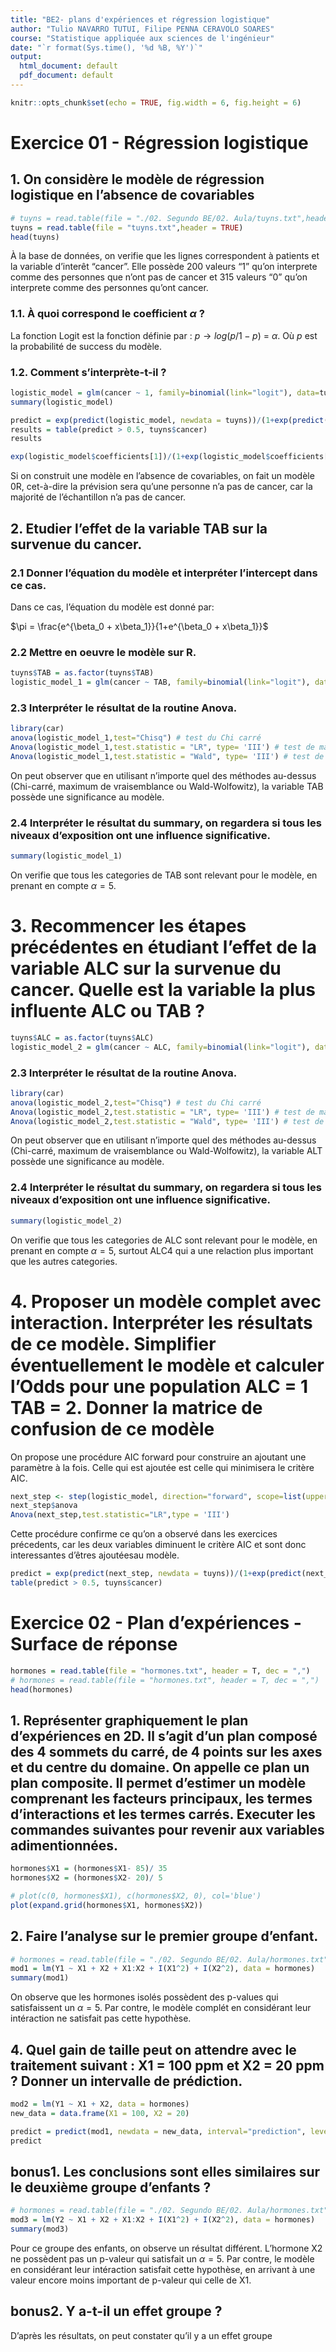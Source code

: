 ```yaml
---
title: "BE2- plans d'expériences et régression logistique"
author: "Tulio NAVARRO TUTUI, Filipe PENNA CERAVOLO SOARES"
course: "Statistique appliquée aux sciences de l'ingénieur"
date: "`r format(Sys.time(), '%d %B, %Y')`"
output:
  html_document: default
  pdf_document: default
---
```


<!-- 
    For reference:
    - http://rmarkdown.rstudio.com>
    - https://lms.fun-mooc.fr/c4x/UPSUD/42001S02/asset/RMarkdown.html
 -->

```r
knitr::opts_chunk$set(echo = TRUE, fig.width = 6, fig.height = 6)
```

# Exercice 01 - Régression logistique

## 1. On considère le modèle de régression logistique en l'absence de covariables

```r
# tuyns = read.table(file = "./02. Segundo BE/02. Aula/tuyns.txt",header = TRUE) 
tuyns = read.table(file = "tuyns.txt",header = TRUE) 
head(tuyns)
```

À la base de données, on verifie que les lignes correspondent à patients et 
la variable d'interêt "cancer". Elle possède 200 valeurs "1" qu'on interprete 
comme des personnes que n'ont pas de cancer et
315 valeurs "0" qu'on interprete comme des personnes qu'ont cancer.

### 1.1. À quoi correspond le coefficient $\alpha$ ?

La fonction Logit est la fonction définie par : $p \rightarrow log(p/1-p)$ = $\alpha$. 
Où $p$ est la probabilité de success du modèle. 


### 1.2. Comment s'interprète-t-il ?

```r
logistic_model = glm(cancer ~ 1, family=binomial(link="logit"), data=tuyns)
summary(logistic_model)

predict = exp(predict(logistic_model, newdata = tuyns))/(1+exp(predict(logistic_model, newdata=tuyns)))
results = table(predict > 0.5, tuyns$cancer)
results

exp(logistic_model$coefficients[1])/(1+exp(logistic_model$coefficients[1]))
```

Si on construit une modèle en l'absence de covariables, on fait un modèle 
0R, cet-à-dire la prévision sera qu'une personne n'a pas de cancer, car la 
majorité de l'échantillon n'a pas de cancer.

## 2. Etudier l'effet de la variable TAB sur la survenue du cancer.

### 2.1 Donner l'équation du modèle et interpréter l'intercept dans ce cas.

Dans ce cas, l'équation du modèle est donné par:

$\pi = \frac{e^{\beta_0 + x\beta_1}}{1+e^{\beta_0 + x\beta_1}}$

### 2.2 Mettre en oeuvre le modèle sur R.

```r
tuyns$TAB = as.factor(tuyns$TAB)
logistic_model_1 = glm(cancer ~ TAB, family=binomial(link="logit"), data=tuyns)
```

### 2.3 Interpréter le résultat de la routine Anova.

```r
library(car)
anova(logistic_model_1,test="Chisq") # test du Chi carré
Anova(logistic_model_1,test.statistic = "LR", type= 'III') # test de maximum de vraisemblance
Anova(logistic_model_1,test.statistic = "Wald", type= 'III') # test de Wald-Wolfowitz
```

On peut observer que en utilisant n'importe quel des méthodes au-dessus (Chi-carré,
maximum de vraisemblance ou Wald-Wolfowitz), la variable TAB possède une significance au modèle.

### 2.4 Interpréter le résultat du summary, on regardera si tous les niveaux d'exposition ont une influence significative.

```r
summary(logistic_model_1)
```

On verifie que tous les categories de TAB sont relevant pour le modèle, en 
prenant en compte $\alpha = 5%$.


# 3. Recommencer les étapes précédentes en étudiant l'effet de la variable ALC sur la survenue du cancer. Quelle est la variable la plus influente ALC ou TAB ?

```r
tuyns$ALC = as.factor(tuyns$ALC)
logistic_model_2 = glm(cancer ~ ALC, family=binomial(link="logit"), data=tuyns)
```

### 2.3 Interpréter le résultat de la routine Anova.

```r
library(car)
anova(logistic_model_2,test="Chisq") # test du Chi carré
Anova(logistic_model_2,test.statistic = "LR", type= 'III') # test de maximum de vraisemblance
Anova(logistic_model_2,test.statistic = "Wald", type= 'III') # test de Wald-Wolfowitz
```

On peut observer que en utilisant n'importe quel des méthodes au-dessus (Chi-carré,
maximum de vraisemblance ou Wald-Wolfowitz), la variable ALT possède une significance au modèle.

### 2.4 Interpréter le résultat du summary, on regardera si tous les niveaux d'exposition ont une influence significative.

```r
summary(logistic_model_2)
```

On verifie que tous les categories de ALC sont relevant pour le modèle, en 
prenant en compte $\alpha = 5%$, surtout ALC4 qui a une relaction plus important que
les autres categories.

# 4. Proposer un modèle complet avec interaction. Interpréter les résultats de ce modèle. Simplifier éventuellement le modèle et calculer l'Odds pour une population ALC = 1 TAB = 2. Donner la matrice de confusion de ce modèle

On propose une procédure AIC forward pour construire an ajoutant une paramètre à la fois.
Celle qui est ajoutée est celle qui minimisera le critère AIC.

```r
next_step <- step(logistic_model, direction="forward", scope=list(upper=~(TAB + ALC)), trace = TRUE)
next_step$anova
Anova(next_step,test.statistic="LR",type = 'III')
```

Cette procédure confirme ce qu'on a observé dans les exercices précedents, car les deux variables
diminuent le critère AIC et sont donc interessantes d'êtres ajoutéesau modèle. 

```r
predict = exp(predict(next_step, newdata = tuyns))/(1+exp(predict(next_step, newdata=tuyns)))
table(predict > 0.5, tuyns$cancer)
```

# Exercice 02 - Plan d'expériences - Surface de réponse

```r
hormones = read.table(file = "hormones.txt", header = T, dec = ",") 
# hormones = read.table(file = "hormones.txt", header = T, dec = ",") 
head(hormones)
```

## 1. Représenter graphiquement le plan d'expériences en 2D. Il s'agit d'un plan composé des 4 sommets du carré, de 4 points sur les axes et du centre du domaine. On appelle ce plan un plan composite. Il permet d’estimer un modèle comprenant les facteurs principaux, les termes d’interactions et les termes carrés. Executer les commandes suivantes pour revenir aux variables adimentionnées.

```r
hormones$X1 = (hormones$X1- 85)/ 35
hormones$X2 = (hormones$X2- 20)/ 5

# plot(c(0, hormones$X1), c(hormones$X2, 0), col='blue')
plot(expand.grid(hormones$X1, hormones$X2))
```

## 2. Faire l'analyse sur le premier groupe d'enfant.

```r
# hormones = read.table(file = "./02. Segundo BE/02. Aula/hormones.txt", header = T, dec = ",") 
mod1 = lm(Y1 ~ X1 + X2 + X1:X2 + I(X1^2) + I(X2^2), data = hormones)
summary(mod1)
```

On observe que les hormones isolés possèdent des p-values qui satisfaissent un $\alpha = 5%$.
Par contre, le modèle complét en considérant leur intéraction ne satisfait pas cette hypothèse.

## 4. Quel gain de taille peut on attendre avec le traitement suivant : X1 = 100 ppm et X2 = 20 ppm ? Donner un intervalle de prédiction.

```r
mod2 = lm(Y1 ~ X1 + X2, data = hormones)
new_data = data.frame(X1 = 100, X2 = 20)

predict = predict(mod1, newdata = new_data, interval="prediction", level=0.95)
predict
```


## bonus1. Les conclusions sont elles similaires sur le deuxième groupe d'enfants ?

```r
# hormones = read.table(file = "./02. Segundo BE/02. Aula/hormones.txt", header = T, dec = ",") 
mod3 = lm(Y2 ~ X1 + X2 + X1:X2 + I(X1^2) + I(X2^2), data = hormones)
summary(mod3)
```

Pour ce groupe des enfants, on observe un résultat différent. 
L'hormone X2 ne possèdent pas un p-valeur qui satisfait un $\alpha = 5%$.
Par contre, le modèle en considérant leur intéraction satisfait cette hypothèse, en arrivant 
à une valeur encore moins important de p-valeur qui celle de X1.  

## bonus2. Y a-t-il un effet groupe ?

D'après les résultats, on peut constater qu'il y a un effet groupe